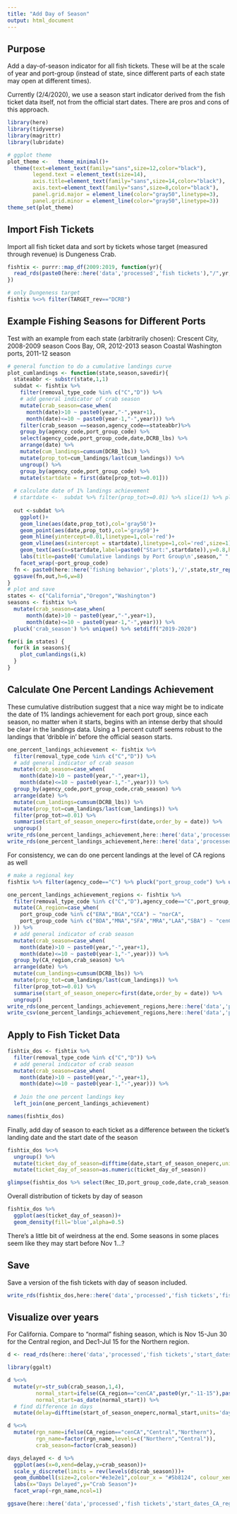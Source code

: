 ```yaml
---
title: "Add Day of Season"
output: html_document
---
```


## Purpose

Add a day-of-season indicator for all fish tickets. These will be at the scale of year and port-group (instead of state, since different parts of each state may open at different times).

Currently (2/4/2020), we use a season start indicator derived from the fish ticket data itself, not from the official start dates. There are pros and cons of this approach.

```r
library(here)
library(tidyverse)
library(magrittr)
library(lubridate)

# ggplot theme
plot_theme <-   theme_minimal()+
  theme(text=element_text(family="sans",size=12,color="black"),
        legend.text = element_text(size=14),
        axis.title=element_text(family="sans",size=14,color="black"),
        axis.text=element_text(family="sans",size=8,color="black"),
        panel.grid.major = element_line(color="gray50",linetype=3),
        panel.grid.minor = element_line(color="gray50",linetype=3))
theme_set(plot_theme)
```

## Import Fish Tickets

Import all fish ticket data and sort by tickets whose target (measured through revenue) is Dungeness Crab.

```r
fishtix <- purrr::map_df(2009:2019, function(yr){
  read_rds(paste0(here::here('data','processed','fish tickets'),"/",yr,"fishtix_vlengths.rds"))
})

# only Dungeness target
fishtix %<>% filter(TARGET_rev=="DCRB")
```

## Example Fishing Seasons for Different Ports

Test with an example from each state (arbitrarily chosen): 
Crescent City, 2008-2009 season
Coos Bay, OR, 2012-2013 season
Coastal Washington ports, 2011-12 season

```r
# general function to do a cumulative landings curve
plot_cumlandings <- function(state,season,savedir){
  stateabbr <- substr(state,1,1)
  subdat <- fishtix %>% 
    filter(removal_type_code %in% c("C","D")) %>%
    # add general indicator of crab season
    mutate(crab_season=case_when(
      month(date)>10 ~ paste0(year,"-",year+1),
      month(date)<=10 ~ paste0(year-1,"-",year))) %>% 
    filter(crab_season ==season,agency_code==stateabbr)%>%
    group_by(agency_code,port_group_code) %>% 
    select(agency_code,port_group_code,date,DCRB_lbs) %>% 
    arrange(date) %>% 
    mutate(cum_landings=cumsum(DCRB_lbs)) %>% 
    mutate(prop_tot=cum_landings/last(cum_landings)) %>% 
    ungroup() %>% 
    group_by(agency_code,port_group_code) %>% 
    mutate(startdate = first(date[prop_tot>=0.01]))
  
  # calculate date of 1% landings achievement
  # startdate <-  subdat %>% filter(prop_tot>=0.01) %>% slice(1) %>% pluck("date")
  
  out <-subdat %>% 
    ggplot()+
    geom_line(aes(date,prop_tot),col='gray50')+
    geom_point(aes(date,prop_tot),col='gray50')+
    geom_hline(yintercept=0.01,linetype=1,col='red')+
    geom_vline(aes(xintercept = startdate),linetype=1,col='red',size=1)+
    geom_text(aes(x=startdate,label=paste0("Start:",startdate)),y=0.8,hjust=-0.1,check_overlap=TRUE)+
    labs(title=paste0('Cumulative landings by Port Group\n',season," ",state),x="Date",y="Cumulative Proportion Total Landings")+
    facet_wrap(~port_group_code)
  fn <- paste0(here::here('fishing behavior','plots'),'/',state,str_replace_all(season,"-","_"),".png")
  ggsave(fn,out,h=6,w=8)
}
# plot and save
states <- c("California","Oregon","Washington")
seasons <- fishtix %>%
  mutate(crab_season=case_when(
      month(date)>10 ~ paste0(year,"-",year+1),
      month(date)<=10 ~ paste0(year-1,"-",year))) %>% 
  pluck('crab_season') %>% unique() %>% setdiff("2019-2020")

for(i in states) {
  for(k in seasons){
    plot_cumlandings(i,k)
  }
}

```

## Calculate One Percent Landings Achievement

These cumulative distribution suggest that a nice way might be to indicate the date of 1% landings achievement for each port group, since each season, no matter when it starts, begins with an intense derby that should be clear in the landings data. Using a 1 percent cutoff seems robust to the landings that 'dribble in' before the official season starts.

```r
one_percent_landings_achievement <- fishtix %>% 
  filter(removal_type_code %in% c("C","D")) %>%
  # add general indicator of crab season
  mutate(crab_season=case_when(
    month(date)>10 ~ paste0(year,"-",year+1),
    month(date)<=10 ~ paste0(year-1,"-",year))) %>% 
  group_by(agency_code,port_group_code,crab_season) %>% 
  arrange(date) %>% 
  mutate(cum_landings=cumsum(DCRB_lbs)) %>% 
  mutate(prop_tot=cum_landings/last(cum_landings)) %>% 
  filter(prop_tot>=0.01) %>% 
  summarise(start_of_season_oneperc=first(date,order_by = date)) %>% 
  ungroup()
write_rds(one_percent_landings_achievement,here::here('data','processed','fish tickets','start_dates_by_port_group.rds'))
write_rds(one_percent_landings_achievement,here::here('data','processed','fish tickets','start_dates_by_port_group.csv'))
```

For consistency, we can do one percent landings at the level of CA regions as well

```r
# make a regional key
fishtix %>% filter(agency_code=="C") %>% pluck("port_group_code") %>% unique()

one_percent_landings_achievement_regions <- fishtix %>% 
  filter(removal_type_code %in% c("C","D"),agency_code=="C",port_group_code != "CA2") %>%
  mutate(CA_region=case_when(
    port_group_code %in% c("ERA","BGA","CCA") ~ "norCA",
    port_group_code %in% c("BDA","MNA","SFA","MRA","LAA","SBA") ~ "cenCA"
  )) %>% 
  # add general indicator of crab season
  mutate(crab_season=case_when(
    month(date)>10 ~ paste0(year,"-",year+1),
    month(date)<=10 ~ paste0(year-1,"-",year))) %>% 
  group_by(CA_region,crab_season) %>% 
  arrange(date) %>% 
  mutate(cum_landings=cumsum(DCRB_lbs)) %>% 
  mutate(prop_tot=cum_landings/last(cum_landings)) %>% 
  filter(prop_tot>=0.01) %>% 
  summarise(start_of_season_oneperc=first(date,order_by = date)) %>% 
  ungroup()
write_rds(one_percent_landings_achievement_regions,here::here('data','processed','fish tickets','start_dates_by_CA_region.rds'))
write_csv(one_percent_landings_achievement_regions,here::here('data','processed','fish tickets','start_dates_by_CA_region.csv'))
```


## Apply to Fish Ticket Data

```r
fishtix_dos <- fishtix %>% 
  filter(removal_type_code %in% c("C","D")) %>%
  # add general indicator of crab season
  mutate(crab_season=case_when(
    month(date)>10 ~ paste0(year,"-",year+1),
    month(date)<=10 ~ paste0(year-1,"-",year))) %>% 
  
  # Join the one percent landings key
  left_join(one_percent_landings_achievement)

names(fishtix_dos)
```

Finally, add day of season to each ticket as a difference between the ticket's landing date and the start date of the season

```r
fishtix_dos %<>%
  ungroup() %>% 
  mutate(ticket_day_of_season=difftime(date,start_of_season_oneperc,units='days')) %>% 
  mutate(ticket_day_of_season=as.numeric(ticket_day_of_season))

glimpse(fishtix_dos %>% select(Rec_ID,port_group_code,date,crab_season,start_of_season_oneperc,ticket_day_of_season))
```

Overall distribution of tickets by day of season

```r
fishtix_dos %>% 
  ggplot(aes(ticket_day_of_season))+
  geom_density(fill='blue',alpha=0.5)
```

There's a little bit of weirdness at the end. Some seasons in some places seem like they may start before Nov 1...?

## Save 

Save a version of the fish tickets with day of season included.

```r
write_rds(fishtix_dos,here::here('data','processed','fish tickets','fish_tickets_w_dayofseason.rds'))
```

## Visualize over years

For California. Compare to "normal" fishing season, which is Nov 15-Jun 30 for the Central region, and Dec1-Jul 15 for the Northern region.

```r
d <- read_rds(here::here('data','processed','fish tickets','start_dates_by_CA_region.rds'))

library(ggalt)

d %<>%
  mutate(yr=str_sub(crab_season,1,4),
         normal_start=ifelse(CA_region=="cenCA",paste0(yr,"-11-15"),paste0(yr,"-12-01")),
         normal_start=as_date(normal_start)) %>% 
  # find difference in days
  mutate(delay=difftime(start_of_season_oneperc,normal_start,units='days'))

d %<>%
  mutate(rgn_name=ifelse(CA_region=="cenCA","Central","Northern"),
         rgn_name=factor(rgn_name,levels=c("Northern","Central")),
         crab_season=factor(crab_season))

days_delayed <- d %>% 
  ggplot(aes(x=0,xend=delay,y=crab_season))+
  scale_y_discrete(limits = rev(levels(d$crab_season)))+
  geom_dumbbell(size=2,color="#e3e2e1",colour_x = "#5b8124", colour_xend = "#bad744")+
  labs(x="Days Delayed",y="Crab Season")+
  facet_wrap(~rgn_name,ncol=1)

ggsave(here::here('data','processed','fish tickets','start_dates_CA_regions.png'),days_delayed,h=8,w=6)
```



